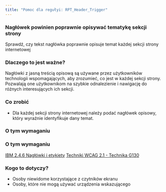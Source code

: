 ```yaml
---
title: "Pomoc dla regułyi: RPT_Header_Trigger"
---
```


<div className="toolHelp">
<Row>
<Column colLg={16} colMd={8} colSm={4} className="toolHead">

### Nagłówek powinien poprawnie opisywać tematykę sekcji strony

<div id="locLevel"></div>

Sprawdź, czy tekst nagłówka poprawnie opisuje temat każdej sekcji strony internetowej

</Column>
</Row>
<Row>
<Column colLg={11} colMd={5} colSm={4} className="toolMain">

### Dlaczego to jest ważne?

Nagłówki z jasną treścią opisową są używane przez użytkowników technologii wspomagających, aby zrozumieć, co jest w każdej sekcji strony. Pozwalają one użytkownikom na szybkie odnalezienie i nawigację do różnych interesujących ich sekcji.

<div id="locSnippet"></div>

### Co zrobić

* Dla każdej sekcji strony internetowej należy podać nagłówek opisowy, który wyraźnie identyfikuje dany temat.

</Column>
<Column colLg={5} colMd={3} colSm={4} className="toolLeft">

### O tym wymaganiu

### O tym wymaganiu

[IBM 2.4.6 Nagłówki i etykiety](http://www.ibm.com/able/guidelines/ci162/headings_and_labels.html)
[Techniki WCAG 2.1 - Technika G130](https://www.w3.org/WAI/WCAG21/Techniques/general/G130)

### Kogo to dotyczy?

 * Osoby niewidome korzystające z czytników ekranu
 * Osoby, które nie mogą używać urządzenia wskazującego

</Column>
</Row>
</div>


